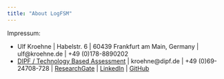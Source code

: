 ```yaml
---
title: "About LogFSM"
---
```


Impressum: 

* Ulf Kroehne | Habelstr. 6  | 60439 Frankfurt am Main, Germany  | ulf@kroehne.de  |  +49 (0)178-8890202
* [DIPF / Technology Based Assessment](https://www.dipf.de/en/institute/staff/kroehne-ulf?set_language=en) | kroehne@dipf.de |  +49 (0)69-24708-728 | [ResearchGate](https://www.researchgate.net/profile/Ulf_Kroehne) | [LinkedIn](https://www.linkedin.com/in/ulf-kr%C3%B6hne-853880104/) | [GitHub](https://github.com/kroehne)
